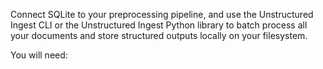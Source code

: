 Connect SQLite to your preprocessing pipeline, and use the Unstructured Ingest CLI or the Unstructured Ingest Python library to batch process all your documents and store structured outputs locally on your filesystem.

You will need: 


<SharedSQLite />
<SharedSQLiteCLIAPI />